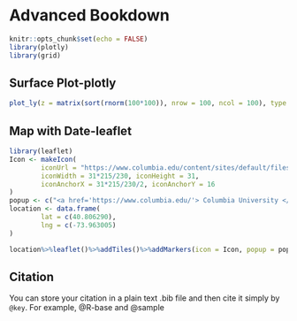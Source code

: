 # Advanced Bookdown {#advanced}

```r
knitr::opts_chunk$set(echo = FALSE)
library(plotly)
library(grid)
```

## Surface Plot-plotly

```r
plot_ly(z = matrix(sort(rnorm(100*100)), nrow = 100, ncol = 100), type = "surface")
```

## Map with Date-leaflet

```r
library(leaflet)
Icon <- makeIcon(
        iconUrl = "https://www.columbia.edu/content/sites/default/files/styles/cu_crop/public/content/about/icon-crown.png?itok=VgCocz0Q",
        iconWidth = 31*215/230, iconHeight = 31,
        iconAnchorX = 31*215/230/2, iconAnchorY = 16
)
popup <- c("<a href='https://www.columbia.edu/'> Columbia University </a>")
location <- data.frame(
        lat = c(40.806290),
        lng = c(-73.963005)
)

location%>%leaflet()%>%addTiles()%>%addMarkers(icon = Icon, popup = popup)
```

## Citation
You can store your citation in a plain text .bib file and then cite it simply by `@key`. For example, @R-base and @sample


